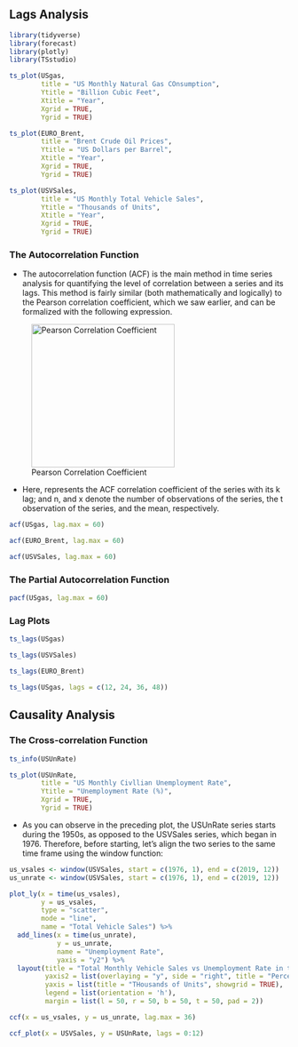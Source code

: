 ## Lags Analysis

```r
library(tidyverse)
library(forecast)
library(plotly)
library(TSstudio)
```

```r
ts_plot(USgas,
        title = "US Monthly Natural Gas COnsumption",
        Ytitle = "Billion Cubic Feet",
        Xtitle = "Year",
        Xgrid = TRUE,
        Ygrid = TRUE)
```

```r
ts_plot(EURO_Brent,
        title = "Brent Crude Oil Prices",
        Ytitle = "US Dollars per Barrel",
        Xtitle = "Year",
        Xgrid = TRUE,
        Ygrid = TRUE)
```

```r
ts_plot(USVSales,
        title = "US Monthly Total Vehicle Sales",
        Ytitle = "Thousands of Units",
        Xtitle = "Year",
        Xgrid = TRUE,
        Ygrid = TRUE)
```

### The Autocorrelation Function

-   The autocorrelation function (ACF) is the main method in time series analysis for quantifying the level of correlation between a series and its lags. This method is fairly similar (both mathematically and logically) to the Pearson correlation coefficient, which we saw earlier, and can be formalized with the following expression.

![Pearson Correlation Coefficient](images/pearson%20correlation.png){width="258"}

-   Here, represents the ACF correlation coefficient of the series with its k lag; and n, and x denote the number of observations of the series, the t observation of the series, and the mean, respectively.

```r
acf(USgas, lag.max = 60)
```

```r
acf(EURO_Brent, lag.max = 60)
```

```r
acf(USVSales, lag.max = 60)
```

### The Partial Autocorrelation Function

```r
pacf(USgas, lag.max = 60)
```

### Lag Plots

```r
ts_lags(USgas)
```

```r
ts_lags(USVSales)
```

```r
ts_lags(EURO_Brent)
```

```r
ts_lags(USgas, lags = c(12, 24, 36, 48))
```

## Causality Analysis

### The Cross-correlation Function

```r
ts_info(USUnRate)
```

```r
ts_plot(USUnRate,
        title = "US Monthly Civllian Unemployment Rate",
        Ytitle = "Unemployment Rate (%)",
        Xgrid = TRUE,
        Ygrid = TRUE)
```

-   As you can observe in the preceding plot, the USUnRate series starts during the 1950s, as opposed to the USVSales series, which began in 1976. Therefore, before starting, let's align the two series to the same time frame using the window function:

```r
us_vsales <- window(USVSales, start = c(1976, 1), end = c(2019, 12))
us_unrate <- window(USVSales, start = c(1976, 1), end = c(2019, 12))
```

```r
plot_ly(x = time(us_vsales),
        y = us_vsales,
        type = "scatter",
        mode = "line",
        name = "Total Vehicle Sales") %>%
  add_lines(x = time(us_unrate),
            y = us_unrate,
            name = "Unemployment Rate",
            yaxis = "y2") %>%
  layout(title = "Total Monthly Vehicle Sales vs Unemployment Rate in the US",
         yaxis2 = list(overlaying = "y", side = "right", title = "Percentage", showgrid = TRUE),
         yaxis = list(title = "THousands of Units", showgrid = TRUE),
         legend = list(orientation = 'h'),
         margin = list(l = 50, r = 50, b = 50, t = 50, pad = 2))
```

```r
ccf(x = us_vsales, y = us_unrate, lag.max = 36)
```

```r
ccf_plot(x = USVSales, y = USUnRate, lags = 0:12)
```
